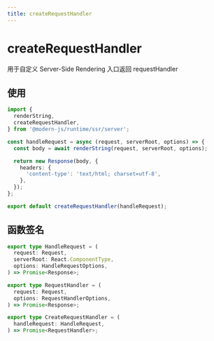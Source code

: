 ```yaml
---
title: createRequestHandler
---
```


# createRequestHandler

用于自定义 Server-Side Rendering 入口返回 requestHandler

## 使用

```ts title="src/entry.server.tsx"
import {
  renderString,
  createRequestHandler,
} from '@modern-js/runtime/ssr/server';

const handleRequest = async (request, serverRoot, options) => {
  const body = await renderString(request, serverRoot, options);

  return new Response(body, {
    headers: {
      'content-type': 'text/html; charset=utf-8',
    },
  });
};

export default createRequestHandler(handleRequest);
```

## 函数签名

```ts
export type HandleRequest = (
  request: Request,
  serverRoot: React.ComponentType,
  options: HandleRequestOptions,
) => Promise<Response>;

export type RequestHandler = (
  request: Request,
  options: RequestHandlerOptions,
) => Promise<Response>;

export type CreateRequestHandler = (
  handleRequest: HandleRequest,
) => Promise<RequestHandler>;
```

